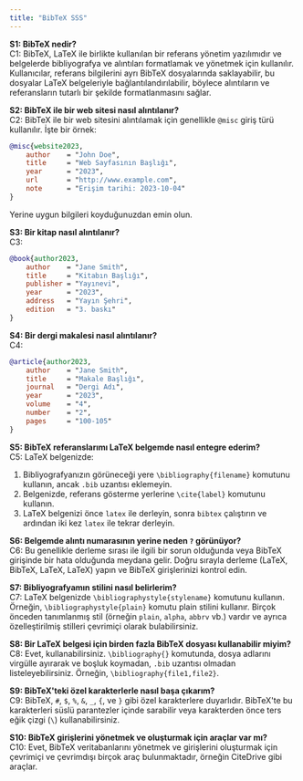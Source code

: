 ```yaml
---
title: "BibTeX SSS"
---
```


**S1: BibTeX nedir?**  
C1: BibTeX, LaTeX ile birlikte kullanılan bir referans yönetim yazılımıdır ve belgelerde bibliyografya ve alıntıları formatlamak ve yönetmek için kullanılır. Kullanıcılar, referans bilgilerini ayrı BibTeX dosyalarında saklayabilir, bu dosyalar LaTeX belgeleriyle bağlantılandırılabilir, böylece alıntıların ve referansların tutarlı bir şekilde formatlanmasını sağlar.

**S2: BibTeX ile bir web sitesi nasıl alıntılanır?**  
C2: BibTeX ile bir web sitesini alıntılamak için genellikle `@misc` giriş türü kullanılır. İşte bir örnek:

```bibtex
@misc{website2023,
    author    = "John Doe",
    title     = "Web Sayfasının Başlığı",
    year      = "2023",
    url       = "http://www.example.com",
    note      = "Erişim tarihi: 2023-10-04"
}
```

Yerine uygun bilgileri koyduğunuzdan emin olun.

**S3: Bir kitap nasıl alıntılanır?**  
C3:

```bibtex
@book{author2023,
    author    = "Jane Smith",
    title     = "Kitabın Başlığı",
    publisher = "Yayınevi",
    year      = "2023",
    address   = "Yayın Şehri",
    edition   = "3. baskı"
}
```

**S4: Bir dergi makalesi nasıl alıntılanır?**  
C4:

```bibtex
@article{author2023,
    author    = "Jane Smith",
    title     = "Makale Başlığı",
    journal   = "Dergi Adı",
    year      = "2023",
    volume    = "4",
    number    = "2",
    pages     = "100-105"
}
```

**S5: BibTeX referanslarımı LaTeX belgemde nasıl entegre ederim?**  
C5: LaTeX belgenizde:

1. Bibliyografyanızın görüneceği yere `\bibliography{filename}` komutunu kullanın, ancak `.bib` uzantısı eklemeyin.
2. Belgenizde, referans gösterme yerlerine `\cite{label}` komutunu kullanın.
3. LaTeX belgenizi önce `latex` ile derleyin, sonra `bibtex` çalıştırın ve ardından iki kez `latex` ile tekrar derleyin.

**S6: Belgemde alıntı numarasının yerine neden `?` görünüyor?**  
C6: Bu genellikle derleme sırası ile ilgili bir sorun olduğunda veya BibTeX girişinde bir hata olduğunda meydana gelir. Doğru sırayla derleme (LaTeX, BibTeX, LaTeX, LaTeX) yapın ve BibTeX girişlerinizi kontrol edin.

**S7: Bibliyografyamın stilini nasıl belirlerim?**  
C7: LaTeX belgenizde `\bibliographystyle{stylename}` komutunu kullanın. Örneğin, `\bibliographystyle{plain}` komutu plain stilini kullanır. Birçok önceden tanımlanmış stil (örneğin `plain`, `alpha`, `abbrv` vb.) vardır ve ayrıca özelleştirilmiş stilleri çevrimiçi olarak bulabilirsiniz.

**S8: Bir LaTeX belgesi için birden fazla BibTeX dosyası kullanabilir miyim?**  
C8: Evet, kullanabilirsiniz. `\bibliography{}` komutunda, dosya adlarını virgülle ayırarak ve boşluk koymadan, `.bib` uzantısı olmadan listeleyebilirsiniz. Örneğin, `\bibliography{file1,file2}`.

**S9: BibTeX'teki özel karakterlerle nasıl başa çıkarım?**  
C9: BibTeX, `#`, `$`, `%`, `&`, `_`, `{`, ve `}` gibi özel karakterlere duyarlıdır. BibTeX'te bu karakterleri süslü parantezler içinde sarabilir veya karakterden önce ters eğik çizgi (`\`) kullanabilirsiniz.

**S10: BibTeX girişlerini yönetmek ve oluşturmak için araçlar var mı?**  
C10: Evet, BibTeX veritabanlarını yönetmek ve girişlerini oluşturmak için çevrimiçi ve çevrimdışı birçok araç bulunmaktadır, örneğin CiteDrive gibi araçlar.